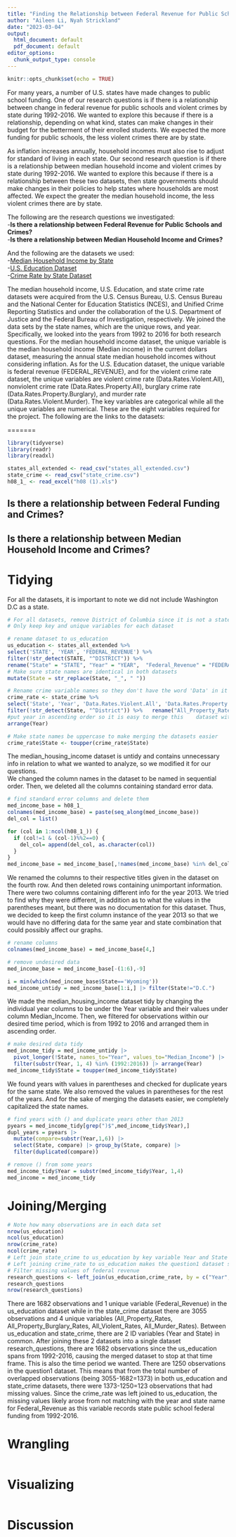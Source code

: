 ```yaml
---
title: "Finding the Relationship between Federal Revenue for Public Schools and Violent Crimes, as well as Median Household Income and Violent Crimes"
author: "Aileen Li, Nyah Strickland"
date: "2023-03-04"
output: 
  html_document: default
  pdf_document: default
editor_options: 
  chunk_output_type: console
---
```


```r
knitr::opts_chunk$set(echo = TRUE)
```

  For many years, a number of U.S. states have made changes to public school funding. One of our research questions is if there is a relationship between change in federal revenue for public schools and violent crimes by state during 1992-2016. We wanted to explore this because if there is a relationship, depending on what kind, states can make changes in their budget for the betterment of their enrolled students. We expected the more funding for public schools, the less violent crimes there are by state.
  
  As inflation increases annually, household incomes must also rise to adjust for standard of living in each state. Our second research question is if there is a relationship between median household income and violent crimes by state during 1992-2016. We wanted to explore this because if there is a relationship between these two datasets, then state governments should make changes in their policies to help states where households are most affected. We expect the greater the median household income, the less violent crimes there are by state. 

The following are the research questions we investigated:\
-__Is there a relationship between Federal Revenue for Public Schools and Crimes?__\
-__Is there a relationship between Median Household Income and Crimes?__\

And the following are the datasets we used:  
-[Median Household Income by State](https://www2.census.gov/programs-surveys/cps/tables/time-series/historical-income-households/h08.xls)\
-[U.S. Education Dataset](https://www.kaggle.com/datasets/noriuk/us-education-datasets-unification-project?resource=download)\
-[Crime Rate by State Dataset](https://corgis-edu.github.io/corgis/csv/state_crime/)\

The median household income, U.S. Education, and state crime rate datasets were acquired from the U.S. Census Bureau, U.S. Census Bureau and the National Center for Education Statistics (NCES), and Unified Crime Reporting Statistics and under the collaboration of the U.S. Department of Justice and the Federal Bureau of Investigation, respectively. We joined the data sets by the state names, which are the unique rows, and year. Specifically, we looked into the years from 1992 to 2016 for both research questions. For the median household income dataset, the unique variable is the median household income (Median income) in the current dollars dataset, measuring the annual state median household incomes without considering inflation. As for the U.S. Education dataset, the unique variable is federal revenue (FEDERAL_REVENUE), and for the violent crime rate dataset, the unique variables are violent crime rate (Data.Rates.Violent.All), nonviolent crime rate (Data.Rates.Property.All), burglary crime rate (Data.Rates.Property.Burglary), and murder rate (Data.Rates.Violent.Murder). The key variables are categorical while all the unique variables are numerical. These are the eight variables required for the project. The following are the links to the datasets: 

=======

``` r
library(tidyverse)
library(readr)
library(readxl)
```

```r
states_all_extended <- read_csv("states_all_extended.csv")
state_crime <- read_csv("state_crime.csv")
h08_1_ <- read_excel("h08 (1).xls")
```

## Is there a relationship between Federal Funding and Crimes?

## Is there a relationship between Median Household Income and Crimes?

# Tidying
For all the datasets, it is important to note we did not include Washington D.C as a state.

```r
# For all datasets, remove District of Columbia since it is not a state
# Only keep key and unique variables for each dataset 

# rename dataset to us_education
us_education <- states_all_extended %>% 
select('STATE', 'YEAR', 'FEDERAL_REVENUE') %>% 
filter(!str_detect(STATE, "^DISTRICT")) %>%
rename("State" = "STATE", "Year" = "YEAR",  "Federal_Revenue" = "FEDERAL_REVENUE") %>%
# Make sure state names are identical in both datasets
mutate(State = str_replace(State, "_", " "))

# Rename crime variable names so they don't have the word 'Data' in it
crime_rate <- state_crime %>% 
select('State', 'Year', 'Data.Rates.Violent.All', 'Data.Rates.Property.All', 'Data.Rates.Property.Burglary', 'Data.Rates.Violent.Murder') %>% 
filter(!str_detect(State, "^District")) %>%   rename("All_Property_Rates" = "Data.Rates.Property.All", "All_Property_Burglary_Rates" = "Data.Rates.Property.Burglary", "All_Violent_Rates" = "Data.Rates.Violent.All", "All_Murder_Rates" = "Data.Rates.Violent.Murder") %>% 
#put year in ascending order so it is easy to merge this    dataset with us_education 
arrange(Year)

# Make state names be uppercase to make merging the datasets easier
crime_rate$State <- toupper(crime_rate$State)
```

The median_housing_income dataset is untidy and contains unnecessary info in relation to what we wanted to analyze, so we modified it for our questions.  
We changed the column names in the dataset to be named in sequential order. Then, we deleted all the columns containing standard error data.

```r
# find standard error columns and delete them
med_income_base = h08_1_
colnames(med_income_base) = paste(seq_along(med_income_base))
del_col = list()

for (col in 1:ncol(h08_1_)) {
  if (col!=1 & (col-1)%%2==0) {
    del_col= append(del_col, as.character(col))
  }
}
med_income_base = med_income_base[,!names(med_income_base) %in% del_col]
```

We renamed the columns to their respective titles given in the dataset on the fourth row. And then deleted rows containing unimportant information. 
There were two columns containing different info for the year 2013. We tried to find why they were different, in addition as to what the values in the parentheses meant, but there was no documentation for this dataset. Thus, we decided to keep the first column instance of the year 2013 so that we would have no differing data for the same year and state combination that could possibly affect our graphs.

```r
# rename columns
colnames(med_income_base) = med_income_base[4,]

# remove undesired data
med_income_base = med_income_base[-(1:6),-9]

i = min(which(med_income_base$State=='Wyoming'))
med_income_untidy = med_income_base[1:i,] |> filter(State!="D.C.")
```

We made the median_housing_income dataset tidy by changing the individual year columns to be under the Year variable and their values under column Median_Income. Then, we filtered for observations within our desired time period, which is from 1992 to 2016 and arranged them in ascending order.

```r
# make desired data tidy
med_income_tidy = med_income_untidy |> 
  pivot_longer(!State, names_to="Year", values_to="Median_Income") |> 
  filter(substr(Year, 1, 4) %in% (1992:2016)) |> arrange(Year)
med_income_tidy$State = toupper(med_income_tidy$State)
```

We found years with values in parentheses and checked for duplicate years for the same state.
We also removed the values in parentheses for the rest of the years. And for the sake of merging the datasets easier, we completely capitalized the state names.

```r
# find years with () and duplicate years other than 2013
pyears = med_income_tidy[grep(")$",med_income_tidy$Year),]
dupl_years = pyears |>
  mutate(compare=substr(Year,1,6)) |>
  select(State, compare) |> group_by(State, compare) |>
  filter(duplicated(compare))

# remove () from some years
med_income_tidy$Year = substr(med_income_tidy$Year, 1,4)
med_income = med_income_tidy
```

# Joining/Merging
```r
# Note how many observations are in each data set
nrow(us_education)
ncol(us_education)
nrow(crime_rate)
ncol(crime_rate)
# Left join state_crime to us_education by key variable Year and State
# Left joining crime_rate to us_education makes the question1 dataset start with 1992 
# Filter missing values of federal revenue 
research_questions <- left_join(us_education,crime_rate, by = c("Year", "State")) %>% filter(!is.na(Federal_Revenue)) 
research_questions
nrow(research_questions)
```

There are 1682 observations and 1 unique variable (Federal_Revenue) in the us_education dataset while in the state_crime dataset there are 3055 observations and 4 unique variables (All_Property_Rates, All_Property_Burglary_Rates, All_Violent_Rates, All_Murder_Rates). Between us_education and state_crime, there are 2 ID variables (Year and State) in common. After joining these 2 datasets into a single dataset research_questions, there are 1682 observations since the us_education spans from 1992-2016, causing the merged dataset to stop at that time frame. This is also the time period we wanted. There are 1250 observations in the question1 dataset. This means that from the total number of overlapped observations (being 3055-1682=1373) in both us_education and state_crime datasets, there were 1373-1250=123 observations that had missing values. Since the crime_rate was left joined to us_education, the missing values likely arose from not matching with the year and state name for Federal_Revenue as this variable records state public school federal funding from 1992-2016.

# Wrangling
```r

```

# Visualizing
```r

```

# Discussion
